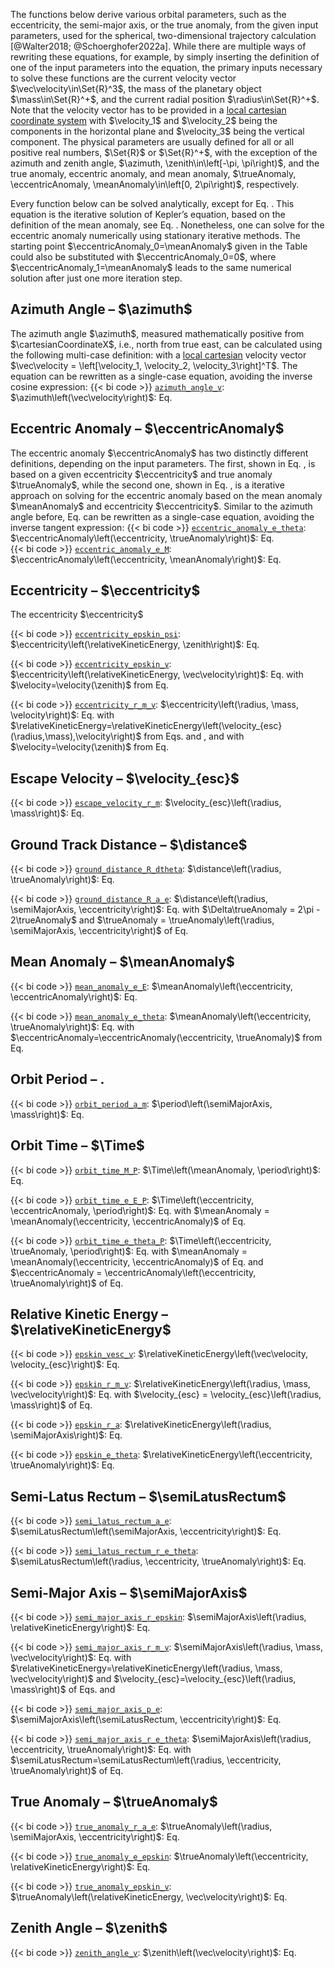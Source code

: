 The functions below derive various orbital parameters, such as the eccentricity, the semi-major axis, or the true anomaly, from the given input parameters, used for the spherical, two-dimensional trajectory calculation [@Walter2018; @Schoerghofer2022a]. While there are multiple ways of rewriting these equations, for example, by simply inserting the definition of one of the input parameters into the equation, the primary inputs necessary to solve these functions are the current velocity vector $\vec\velocity\in\Set{R}^3$, the mass of the planetary object $\mass\in\Set{R}^+$, and the current radial position $\radius\in\Set{R}^+$. Note that the velocity vector has to be provided in a [local cartesian coordinate system](/documentation/fundamentals/coordinate_systems.qmd) with $\velocity_1$ and $\velocity_2$ being the components in the horizontal plane and $\velocity_3$ being the vertical component. The physical parameters are usually defined for all or all positive real numbers, $\Set{R}$ or $\Set{R}^+$, with the exception of the azimuth and zenith angle, $\azimuth, \zenith\in\left[-\pi, \pi\right)$, and the true anomaly, eccentric anomaly, and mean anomaly, $\trueAnomaly, \eccentricAnomaly, \meanAnomaly\in\left[0, 2\pi\right)$, respectively.



Every function below can be solved analytically, except for Eq. \eqref{eq:eccentric_anomaly_e_M}. This equation is the iterative solution of Kepler's equation, based on the definition of the mean anomaly, see Eq. \eqref{eq:mean_anomaly_e_E}. Nonetheless, one can solve for the eccentric anomaly numerically using stationary iterative methods. The starting point $\eccentricAnomaly_0=\meanAnomaly$ given in the Table could also be substituted with $\eccentricAnomaly_0=0$, where $\eccentricAnomaly_1=\meanAnomaly$ leads to the same numerical solution after just one more iteration step.



## Azimuth Angle -- $\azimuth$ {#sec-azimuth-angle}
The azimuth angle $\azimuth$, measured mathematically positive from $\cartesianCoordinateX$, i.e., north from true east, can be calculated using the following multi-case definition:
\begin{equation}
    \azimuth\left(\vec\velocity \right) = \begin{cases}
        \cos^{-1}\left(\velocity_1/\sqrt{\velocity_1^2 + \velocity_2^2}\right) & \text{for } \velocity_2\geq0\\
        -\cos^{-1}\left(\velocity_1/\sqrt{\velocity_1^2 + \velocity_2^2}\right) & \text{for } \velocity_2<0
    \end{cases} \label{eq:azimuth_angle_v}
\end{equation}
with a [local cartesian](/documentation/fundamentals/coordinate_systems.qmd) velocity vector $\vec\velocity = \left[\velocity_1, \velocity_2, \velocity_3\right]^T$. The equation can be rewritten as a single-case equation, avoiding the inverse cosine expression:
\begin{equation}
    \cos\azimuth = \frac{\velocity_1}{\sqrt{\velocity_1^2+\velocity_2^2}}.
\end{equation} 
[{{< bi code >}} [`azimuth_angle_v`](/api/exospheres/orbital_mechanics.qmd): $\azimuth\left(\vec\velocity\right)$: Eq. \eqref{eq:azimuth_angle_v}]{.aside}




## Eccentric Anomaly -- $\eccentricAnomaly$ {#sec-eccentric-anomaly}
The eccentric anomaly $\eccentricAnomaly$ has two distinctly different definitions, depending on the input parameters. The first, shown in Eq. \eqref{eq:eccentric_anomaly_e_theta}, is based on a given eccentricity $\eccentricity$ and true anomaly $\trueAnomaly$, while the second one, shown in Eq. \eqref{eq:eccentric_anomaly_e_M}, is a iterative approach on solving for the eccentric anomaly based on the mean anomaly $\meanAnomaly$ and eccentricity $\eccentricity$. 
\begin{align}
    \eccentricAnomaly\left(\eccentricity, \trueAnomaly\right) &= \begin{cases}
        2 \tan^{-1}\left( \sqrt{\frac{1-\eccentricity}{1+\eccentricity}} \cdot \tan\left(\frac{\trueAnomaly}{2}\right) \right) & \text{for } 0\leq\trueAnomaly<\pi\\
        2 \tan^{-1}\left( \sqrt{\frac{1-\eccentricity}{1+\eccentricity}} \cdot \tan\left(\frac{\trueAnomaly}{2}\right) \right) + 2\pi & \text{for } \pi\leq\trueAnomaly<2\pi
    \end{cases}  \label{eq:eccentric_anomaly_e_theta} \\[3mm]
     \eccentricAnomaly_{i+1}\left(\eccentricity, \meanAnomaly, \eccentricAnomaly_i\right) &= \meanAnomaly + \eccentricity\sin \eccentricAnomaly_i \quad\text{ with }\quad \eccentricAnomaly_0 = \meanAnomaly  \label{eq:eccentric_anomaly_e_M}
\end{align}
Similar to the azimuth angle before, Eq. \eqref{eq:eccentric_anomaly_e_theta} can be rewritten as a single-case equation, avoiding the inverse tangent expression:
\begin{equation}
    \tan\left(\eccentricAnomaly/2\right) = \sqrt{\frac{1-\eccentricity}{1+\eccentricity}} \cdot \tan\left(\trueAnomaly/2\right).
\end{equation}
[{{< bi code >}} [`eccentric_anomaly_e_theta`](/api/exospheres/orbital_mechanics.qmd): $\eccentricAnomaly\left(\eccentricity, \trueAnomaly\right)$: Eq. \eqref{eq:eccentric_anomaly_e_theta} </br> {{< bi code >}} [`eccentric_anomaly_e_M`](/api/exospheres/orbital_mechanics.qmd): $\eccentricAnomaly\left(\eccentricity, \meanAnomaly\right)$: Eq. \eqref{eq:eccentric_anomaly_e_M}]{.aside}




## Eccentricity -- $\eccentricity$ {#sec-eccentricity}
The eccentricity $\eccentricity$ 
\begin{align}
    \eccentricity\left(\relativeKineticEnergy, \zenith\right) &= \sqrt{1 - 4 \relativeKineticEnergy \cdot (1 - \relativeKineticEnergy) \cdot \sin^2 \zenith}  \label{eq:eccentricity_epskin_psi} \\
    \eccentricity\left(\semiMajorAxis, \semiLatusRectum\right) &= \sqrt{1 - \frac{\semiLatusRectum}{\semiMajorAxis}}  \label{eq:eccentricity_a_p} \\
    \eccentricity\left(\radius, \semiLatusRectum, \trueAnomaly\right) &= \frac{1}{\cos\trueAnomaly}\cdot\left(\frac{\semiLatusRectum}{\radius} - 1\right)  \label{eq:eccentricity_r_p_theta} \\
    \eccentricity\left(\eccentricAnomaly, \meanAnomaly\right) &= \frac{\eccentricAnomaly - \meanAnomaly}{\sin \eccentricAnomaly}  \label{eq:eccentricity_E_M}
\end{align}

::: {.column-margin}
{{< bi code >}} [`eccentricity_epskin_psi`](/api/exospheres/orbital_mechanics.qmd): $\eccentricity\left(\relativeKineticEnergy, \zenith\right)$: Eq. \eqref{eq:eccentricity_epskin_psi}  

{{< bi code >}} [`eccentricity_epskin_v`](/api/exospheres/orbital_mechanics.qmd): $\eccentricity\left(\relativeKineticEnergy, \vec\velocity\right)$: Eq. \eqref{eq:eccentricity_epskin_psi} with $\velocity=\velocity(\zenith)$ from Eq. \eqref{eq:zenith_angle_v}

{{< bi code >}} [`eccentricity_r_m_v`](/api/exospheres/orbital_mechanics.qmd): $\eccentricity\left(\radius, \mass, \velocity\right)$: Eq. \eqref{eq:eccentricity_epskin_psi} with $\relativeKineticEnergy=\relativeKineticEnergy\left(\velocity_{esc}(\radius,\mass),\velocity\right)$ from Eqs. \eqref{eq:escape_velocity_r_m} and \eqref{eq:relative_Ekin_v_vesc}, and with $\velocity=\velocity(\zenith)$ from Eq. \eqref{eq:zenith_angle_v}
:::



## Escape Velocity -- $\velocity_{esc}$ {#sec-escape-velocity}
\begin{equation}
    \velocity_{esc}\left(\radius, \mass\right) = \sqrt{\frac{2 \GravitationalConstant \mass}{\radius}} \label{eq:escape_velocity_r_m}
\end{equation}

::: {.column-margin}
{{< bi code >}}  [`escape_velocity_r_m`](/api/exospheres/orbital_mechanics.qmd): $\velocity_{esc}\left(\radius, \mass\right)$: Eq. \eqref{eq:escape_velocity_r_m} 
:::



## Ground Track Distance -- $\distance$ {#sec-ground-track-distance}
\begin{equation}
    \distance\left(\radius, \Delta\trueAnomaly\right) = \radius \cdot \Delta\trueAnomaly  \label{eq:ground_track_distance_r_dtheta}
\end{equation}

::: {.column-margin}
{{< bi code >}} [`ground_distance_R_dtheta`](/api/exospheres/orbital_mechanics.qmd): $\distance\left(\radius, \trueAnomaly\right)$: Eq. \eqref{eq:ground_track_distance_r_dtheta}  

{{< bi code >}} [`ground_distance_R_a_e`](/api/exospheres/orbital_mechanics.qmd): $\distance\left(\radius, \semiMajorAxis, \eccentricity\right)$: Eq. \eqref{eq:ground_track_distance_r_dtheta} with $\Delta\trueAnomaly = 2\pi - 2\trueAnomaly$ and $\trueAnomaly = \trueAnomaly\left(\radius, \semiMajorAxis, \eccentricity\right)$ of Eq. \eqref{eq:true_anomaly_r_a_e}
:::




## Mean Anomaly  -- $\meanAnomaly$ {#sec-mean-anomaly}
\begin{equation}
    \meanAnomaly\left(\eccentricity, \eccentricAnomaly\right) = \eccentricAnomaly - \eccentricity\sin \eccentricAnomaly  \label{eq:mean_anomaly_e_E}
\end{equation}

::: {.column-margin}
{{< bi code >}} [`mean_anomaly_e_E`](/api/exospheres/orbital_mechanics.qmd): $\meanAnomaly\left(\eccentricity, \eccentricAnomaly\right)$: Eq. \eqref{eq:mean_anomaly_e_E}  

{{< bi code >}} [`mean_anomaly_e_theta`](/api/exospheres/orbital_mechanics.qmd): $\meanAnomaly\left(\eccentricity, \trueAnomaly\right)$: Eq. \eqref{eq:mean_anomaly_e_E} with $\eccentricAnomaly=\eccentricAnomaly(\eccentricity, \trueAnomaly)$ from Eq. \eqref{eq:eccentric_anomaly_e_theta}
:::




## Orbit Period -- $\period$ {#sec-orbit-period}
\begin{equation}
    \period\left(\semiMajorAxis, \mass\right) = 2\pi\sqrt{\frac{\semiMajorAxis^3}{\GravitationalConstant \mass}}  \label{eq:orbit_period_a_m}
\end{equation}

::: {.column-margin}
{{< bi code >}} [`orbit_period_a_m`](/api/exospheres/orbital_mechanics.qmd): $\period\left(\semiMajorAxis, \mass\right)$: Eq. \eqref{eq:orbit_period_a_m}  
:::




## Orbit Time -- $\Time$ {#sec-orbit-time}
\begin{equation}
    \Time\left(\meanAnomaly, \period\right) = \frac{\meanAnomaly}{2\pi} \cdot \period  \label{eq:orbit_time_M_P}
\end{equation}

::: {.column-margin}
{{< bi code >}} [`orbit_time_M_P`](/api/exospheres/orbital_mechanics.qmd): $\Time\left(\meanAnomaly, \period\right)$: Eq. \eqref{eq:orbit_time_M_P}  

{{< bi code >}} [`orbit_time_e_E_P`](/api/exospheres/orbital_mechanics.qmd): $\Time\left(\eccentricity, \eccentricAnomaly, \period\right)$: Eq. \eqref{eq:orbit_time_M_P} with $\meanAnomaly = \meanAnomaly(\eccentricity, \eccentricAnomaly)$ of Eq. \eqref{eq:mean_anomaly_e_E}

{{< bi code >}} [`orbit_time_e_theta_P`](/api/exospheres/orbital_mechanics.qmd): $\Time\left(\eccentricity, \trueAnomaly, \period\right)$: Eq. \eqref{eq:orbit_time_M_P} with $\meanAnomaly = \meanAnomaly(\eccentricity, \eccentricAnomaly)$ of Eq. \eqref{eq:mean_anomaly_e_E} and $\eccentricAnomaly = \eccentricAnomaly\left(\eccentricity, \trueAnomaly\right)$ of Eq. \eqref{eq:eccentric_anomaly_e_theta}
:::




## Relative Kinetic Energy -- $\relativeKineticEnergy$ {#sec-relative-kinetic-energy}
\begin{align}
    \relativeKineticEnergy\left(\vec\velocity, \velocity_{esc}\right) &= \left(\frac{|\vec\velocity|}{\velocity_{esc}}\right)^2  \label{eq:relative_Ekin_v_vesc} \\
    \relativeKineticEnergy\left(\radius, \semiMajorAxis\right) &= 1 - \frac{\radius}{2\semiMajorAxis}  \label{eq:relative_Ekin_r_a} \\
    \relativeKineticEnergy\left(\eccentricity, \trueAnomaly\right) &= 1 - \frac{1 - \eccentricity^2}{2 + 2\eccentricity\cos\left(\trueAnomaly\right)}  \label{eq:relative_Ekin_e_theta}
\end{align}

::: {.column-margin}
{{< bi code >}} [`epskin_vesc_v`](/api/exospheres/orbital_mechanics.qmd): $\relativeKineticEnergy\left(\vec\velocity, \velocity_{esc}\right)$: Eq. \eqref{eq:relative_Ekin_v_vesc}  

{{< bi code >}} [`epskin_r_m_v`](/api/exospheres/orbital_mechanics.qmd): $\relativeKineticEnergy\left(\radius, \mass, \vec\velocity\right)$: Eq. \eqref{eq:relative_Ekin_v_vesc} with $\velocity_{esc} = \velocity_{esc}\left(\radius, \mass\right)$ of Eq. \eqref{eq:escape_velocity_r_m}

{{< bi code >}} [`epskin_r_a`](/api/exospheres/orbital_mechanics.qmd): $\relativeKineticEnergy\left(\radius, \semiMajorAxis\right)$: Eq. \eqref{eq:relative_Ekin_r_a}

{{< bi code >}} [`epskin_e_theta`](/api/exospheres/orbital_mechanics.qmd): $\relativeKineticEnergy\left(\eccentricity, \trueAnomaly\right)$: Eq. \eqref{eq:relative_Ekin_e_theta}
:::




## Semi-Latus Rectum -- $\semiLatusRectum$ {#sec-semi-latus-rectum}
\begin{align}
    \semiLatusRectum\left(\semiMajorAxis, \eccentricity\right) &= \semiMajorAxis \cdot (1 - \eccentricity^2)  \label{eq:semi_latus_rectum_a_e} \\
    \semiLatusRectum\left(\radius, \eccentricity, \trueAnomaly\right) &= \radius \cdot \left(1 + \eccentricity \cdot \cos \trueAnomaly\right)  \label{eq:semi_latus_rectum_r_e_theta}
\end{align}

::: {.column-margin}
{{< bi code >}} [`semi_latus_rectum_a_e`](/api/exospheres/orbital_mechanics.qmd): $\semiLatusRectum\left(\semiMajorAxis, \eccentricity\right)$: Eq. \eqref{eq:semi_latus_rectum_a_e}  

{{< bi code >}} [`semi_latus_rectum_r_e_theta`](/api/exospheres/orbital_mechanics.qmd): $\semiLatusRectum\left(\radius, \eccentricity, \trueAnomaly\right)$: Eq. \eqref{eq:semi_latus_rectum_r_e_theta}  
:::




## Semi-Major Axis -- $\semiMajorAxis$ {#sec-semi-major-axis}
\begin{align}
    \semiMajorAxis\left(\radius, \relativeKineticEnergy\right) &= \frac{\radius}{2 \cdot \left(1 - \relativeKineticEnergy \right)}  \label{eq:semi_major_axis_r_epskin} \\
    \semiMajorAxis\left(\semiLatusRectum, \eccentricity\right) &= \frac{\semiLatusRectum}{1 - \eccentricity^2}  \label{eq:semi_major_axis_p_e}
\end{align}

::: {.column-margin}
{{< bi code >}} [`semi_major_axis_r_epskin`](/api/exospheres/orbital_mechanics.qmd): $\semiMajorAxis\left(\radius, \relativeKineticEnergy\right)$: Eq. \eqref{eq:semi_major_axis_r_epskin}  

{{< bi code >}} [`semi_major_axis_r_m_v`](/api/exospheres/orbital_mechanics.qmd): $\semiMajorAxis\left(\radius, \mass, \vec\velocity\right)$: Eq. \eqref{eq:semi_major_axis_r_epskin} with $\relativeKineticEnergy=\relativeKineticEnergy\left(\radius, \mass, \vec\velocity\right)$ and $\velocity_{esc}=\velocity_{esc}\left(\radius, \mass\right)$ of Eqs. \eqref{eq:relative_Ekin_v_vesc} and \eqref{eq:escape_velocity_r_m}

{{< bi code >}} [`semi_major_axis_p_e`](/api/exospheres/orbital_mechanics.qmd): $\semiMajorAxis\left(\semiLatusRectum, \eccentricity\right)$: Eq. \eqref{eq:semi_major_axis_p_e}  

{{< bi code >}} [`semi_major_axis_r_e_theta`](/api/exospheres/orbital_mechanics.qmd): $\semiMajorAxis\left(\radius, \eccentricity, \trueAnomaly\right)$: Eq. \eqref{eq:semi_major_axis_p_e} with $\semiLatusRectum=\semiLatusRectum\left(\radius, \eccentricity, \trueAnomaly\right)$ of Eq. \eqref{eq:semi_latus_rectum_r_e_theta}
:::



## True Anomaly -- $\trueAnomaly$ {#sec-true-anomaly}
\begin{align}
    \trueAnomaly\left(\radius, \semiMajorAxis, \eccentricity\right) &= \cos^{-1}\left(\frac{1}{\eccentricity} \cdot \left(\frac{\semiMajorAxis}{\radius} \left( 1 - \eccentricity^2 \right) -1 \right)\right)  \label{eq:true_anomaly_r_a_e} \\
    \trueAnomaly\left(\eccentricity, \relativeKineticEnergy\right) &= \cos^{-1}\left(\frac{1}{\eccentricity} \cdot \left(\frac{1 - \eccentricity^2}{2-2 \relativeKineticEnergy} -1 \right)\right)  \label{eq:true_anomaly_e_epskin}
\end{align}

::: {.column-margin}
{{< bi code >}} [`true_anomaly_r_a_e`](/api/exospheres/orbital_mechanics.qmd): $\trueAnomaly\left(\radius, \semiMajorAxis, \eccentricity\right)$: Eq. \eqref{eq:true_anomaly_r_a_e}  

{{< bi code >}} [`true_anomaly_e_epskin`](/api/exospheres/orbital_mechanics.qmd): $\trueAnomaly\left(\eccentricity, \relativeKineticEnergy\right)$: Eq. \eqref{eq:true_anomaly_e_epskin}  

{{< bi code >}} [`true_anomaly_epskin_v`](/api/exospheres/orbital_mechanics.qmd): $\trueAnomaly\left(\relativeKineticEnergy, \vec\velocity\right)$: Eq. \eqref{eq:true_anomaly_epskin_v}  
:::



## Zenith Angle -- $\zenith$ {#sec-zenith-angle}
\begin{equation}
    \zenith\left(\vec\velocity\right) = \tan^{-1}\left(\frac{\sqrt{\velocity_1^2 + \velocity_2^2}}{\velocity_3}\right)  \label{eq:zenith_angle_v}
\end{equation}

::: {.column-margin}
{{< bi code >}} [`zenith_angle_v`](/api/exospheres/orbital_mechanics.qmd): $\zenith\left(\vec\velocity\right)$: Eq. \eqref{eq:zenith_angle_v}  
:::

